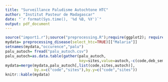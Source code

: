 ```yaml
---
title: "Surveillance Paludisme Autochtone HTC"
author: "Institut Pasteur de Madagascar"
date: "`r format(Sys.time(), '%d %B, %Y')`"
output: pdf_document
---
```



```r
source("import1.r");source("preprocessing.R");require(ggplot2); require(gridExtra)
mydata= preprocessing_disease(select_htc=TRUE)[["Malaria"]]
setnames(mydata,"occurence","palu")
palu_autoch= fread("palu_autoch.csv")
palu_autoch=as.data.table(gather(palu_autoch,
                                 key=sites,value=autoch,-c(code,deb_sem)))
mydata=merge(mydata,palu_autoch[,list(code,sites,autoch)],
             by.x=c("code","sites"),by.y=c("code","sites"))
knitr::kable(mydata)
```
